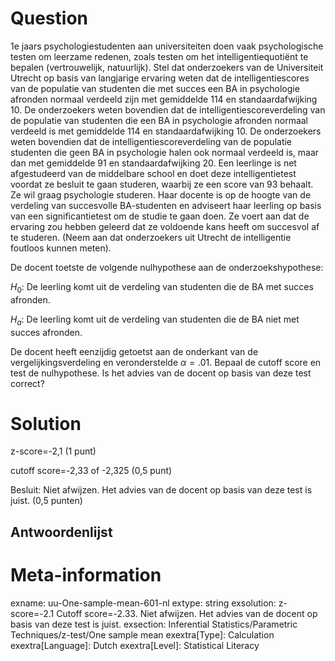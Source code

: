 Question
========
  
1e jaars psychologiestudenten aan universiteiten doen vaak psychologische testen om leerzame redenen, zoals testen om het intelligentiequotiënt te bepalen (vertrouwelijk, natuurlijk). Stel dat onderzoekers van de Universiteit Utrecht op basis van langjarige ervaring weten dat de intelligentiescores van de populatie van studenten die met succes een BA in psychologie afronden normaal verdeeld zijn met gemiddelde 114 en standaardafwijking 10. De onderzoekers weten bovendien dat de intelligentiescoreverdeling van de populatie van studenten die een BA in psychologie afronden normaal verdeeld is met gemiddelde 114 en standaardafwijking 10. De onderzoekers weten bovendien dat de intelligentiescoreverdeling van de populatie studenten die geen BA in psychologie halen ook normaal verdeeld is, maar dan met gemiddelde 91 en standaardafwijking 20. Een leerlinge is net afgestudeerd van de middelbare school en doet deze intelligentietest voordat ze besluit te gaan studeren, waarbij ze een score van 93 behaalt. Ze wil graag psychologie studeren. Haar docente is op de hoogte van de verdeling van succesvolle BA-studenten en adviseert haar leerling op basis van een significantietest om de studie te gaan doen. Ze voert aan dat de ervaring zou hebben geleerd dat ze voldoende kans heeft om succesvol af te studeren. (Neem aan dat onderzoekers uit Utrecht de intelligentie foutloos kunnen meten).

De docent toetste de volgende nulhypothese aan de onderzoekshypothese:

$H_0$: De leerling komt uit de verdeling van studenten die de BA met succes afronden.

$H_a$: De leerling komt uit de verdeling van studenten die de BA niet met succes afronden.


De docent heeft eenzijdig getoetst aan de onderkant van de vergelijkingsverdeling en veronderstelde $\alpha=.01$. Bepaal de cutoff score en test de nulhypothese. Is het advies van de docent op basis van deze test correct?

  
Solution
========
z-score=-2,1 (1 punt)

cutoff score=-2,33 of -2,325 (0,5 punt)

Besluit: Niet afwijzen. Het advies van de docent op basis van deze test is juist. (0,5 punten) 


Antwoordenlijst
----------

Meta-information
================
exname: uu-One-sample-mean-601-nl
extype: string
exsolution: z-score=-2.1 Cutoff score=-2.33. Niet afwijzen. Het advies van de docent op basis van deze test is juist.
exsection: Inferential Statistics/Parametric Techniques/z-test/One sample mean
exextra[Type]: Calculation
exextra[Language]: Dutch
exextra[Level]: Statistical Literacy
